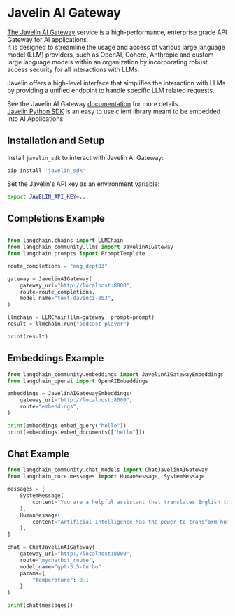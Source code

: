# Javelin AI Gateway

[The Javelin AI Gateway](https://www.getjavelin.io) service is a high-performance, enterprise grade API Gateway for AI applications.  
It is designed to streamline the usage and access of various large language model (LLM) providers, 
such as OpenAI, Cohere, Anthropic and custom large language models within an organization by incorporating
robust access security for all interactions with LLMs. 

Javelin offers a high-level interface that simplifies the interaction with LLMs by providing a unified endpoint 
to handle specific LLM related requests. 

See the Javelin AI Gateway [documentation](https://docs.getjavelin.io) for more details.  
[Javelin Python SDK](https://www.github.com/getjavelin/javelin-python) is an easy to use client library meant to be embedded into AI Applications

## Installation and Setup

Install `javelin_sdk` to interact with Javelin AI Gateway:

```sh
pip install 'javelin_sdk'
```

Set the Javelin's API key as an environment variable:

```sh
export JAVELIN_API_KEY=...
```

## Completions Example

```python

from langchain.chains import LLMChain
from langchain_community.llms import JavelinAIGateway
from langchain.prompts import PromptTemplate

route_completions = "eng_dept03"

gateway = JavelinAIGateway(
    gateway_uri="http://localhost:8000",
    route=route_completions,
    model_name="text-davinci-003",
)

llmchain = LLMChain(llm=gateway, prompt=prompt)
result = llmchain.run("podcast player")

print(result)

```

## Embeddings Example

```python
from langchain_community.embeddings import JavelinAIGatewayEmbeddings
from langchain_openai import OpenAIEmbeddings

embeddings = JavelinAIGatewayEmbeddings(
    gateway_uri="http://localhost:8000",
    route="embeddings",
)

print(embeddings.embed_query("hello"))
print(embeddings.embed_documents(["hello"]))
```

## Chat Example
```python
from langchain_community.chat_models import ChatJavelinAIGateway
from langchain_core.messages import HumanMessage, SystemMessage

messages = [
    SystemMessage(
        content="You are a helpful assistant that translates English to French."
    ),
    HumanMessage(
        content="Artificial Intelligence has the power to transform humanity and make the world a better place"
    ),
]

chat = ChatJavelinAIGateway(
    gateway_uri="http://localhost:8000",
    route="mychatbot_route",
    model_name="gpt-3.5-turbo"
    params={
        "temperature": 0.1
    }
)

print(chat(messages))

```

